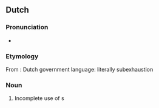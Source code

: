 ==Dutch==

===Pronunciation===
* {{hyphenation|on|der|uit|put|ting|lang=nl}}

===Etymology===
From {{affix|nl|onder-|uitputting}}: Dutch government language: literally subexhaustion

===Noun===
{{nl-noun|f|-en|onderuitputtinkje}}

# Incomplete use of {{l|en|budgeted}} {{l|en|fund}}s